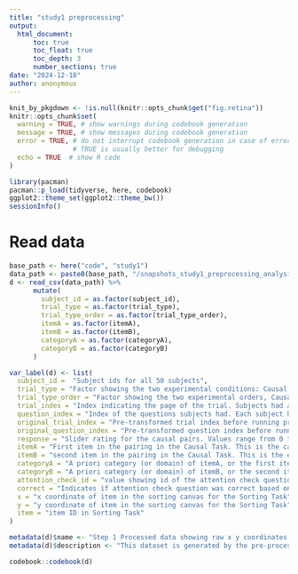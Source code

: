 ```yaml
---
title: "study1 preprocessing"
output: 
  html_document:
      toc: true
      toc_float: true
      toc_depth: 3
      number_sections: true
date: "2024-12-10"
author: anonymous
---
```



```r
knit_by_pkgdown <- !is.null(knitr::opts_chunk$get("fig.retina"))
knitr::opts_chunk$set(
  warning = TRUE, # show warnings during codebook generation
  message = TRUE, # show messages during codebook generation
  error = TRUE, # do not interrupt codebook generation in case of errors,
                # TRUE is usually better for debugging
  echo = TRUE  # show R code
)

library(pacman)
pacman::p_load(tidyverse, here, codebook)
ggplot2::theme_set(ggplot2::theme_bw())
sessionInfo()

```

# Read data

```r
base_path <- here("code", "study1")
data_path <- paste0(base_path, "/snapshots_study1_preprocessing_analysis/data_processed_step1.csv")
d <- read_csv(data_path) %>% 
      mutate(
        subject_id = as.factor(subject_id),
        trial_type = as.factor(trial_type),
        trial_type_order = as.factor(trial_type_order),
        itemA = as.factor(itemA),
        itemB = as.factor(itemB),
        categoryA = as.factor(categoryA),
        categoryB = as.factor(categoryB)
      )
```

```r
var_label(d) <- list(
  subject_id =  "Subject ids for all 50 subjects", 
  trial_type = "Factor showing the two experimental conditions: Causal Task vs Sorting Task",
  trial_type_order = "Factor showing the two experimental orders, Causal Task first or Sorting Task first",
  trial_index = "Index indicating the page of the trial. Subjects had about 15 pages of trials",
  question_index = "Index of the questions subjects had. Each subject had about 229 questions including attention checks",
  original_trial_index = "Pre-transformed trial index before running pre-processing script",
  original_question_index = "Pre-transformed question index before running pre-processing script",
  response = "Slider rating for the causal pairs. Values range from 0 to 100 with 0 being `definitely not` and 100 being `definitely yes`",
  itemA = "First item in the pairing in the Causal Task. This is the cause",
  itemB = "second item in the pairing in the Causal Task. This is the effect",
  categoryA = "A priori category (or domain) of itemA, or the first item",
  categoryB = "A priori category (or domain) of itemB, or the second item",
  attention_check_id = "value showing id of the attention check question, it was one of four ids",
  correct = "Indicates if attention check question was correct based on predefined answer",
  x = "x coordinate of item in the sorting canvas for the Sorting Task",
  y = "y coordinate of item in the sorting canvas for the Sorting Task",
  item = "item ID in Sorting Task"
)

metadata(d)$name <- "Step 1 Processed data showing raw x y coordinates of Sorted items, and raw Causal ratings"
metadata(d)$description <- "This dataset is generated by the pre-processing script and is a cleaned up version of the raw data. It contains x and y coordinates of the items in the sorting task, response values for the causal task, and a few extra columns"

```


```r
codebook::codebook(d)
```



